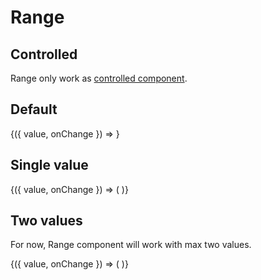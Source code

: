 
<Meta title="Components/Range" component={Range} />

# Range

## Controlled

Range only work as [controlled component](https://reactjs.org/docs/forms.html).

## Default

<Playground>
  <BlockList>
    <ControlValue value={[]}>{({ value, onChange }) => <Range />}</ControlValue>
  </BlockList>
</Playground>

## Single value

<Playground>
  <BlockList>
    <ControlValue value={[3]}>
      {({ value, onChange }) => (
        <Range value={value} min={0} max={10} onChange={onChange} />
      )}
    </ControlValue>
  </BlockList>
</Playground>

## Two values

For now, Range component will work with max two values.

<Playground>
  <BlockList>
    <ControlValue value={[3, 8]}>
      {({ value, onChange }) => (
        <Range value={value} min={0} max={15} onChange={onChange} />
      )}
    </ControlValue>
  </BlockList>
</Playground>
